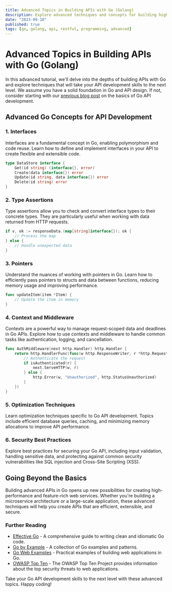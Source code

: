 ```yaml
---
title: Advanced Topics in Building APIs with Go (Golang)
description: Explore advanced techniques and concepts for building high-performance and feature-rich RESTful APIs using the Go programming language. Learn about interfaces, type assertions, pointers, and more.
date: "2023-09-10"
published: true
tags: [go, golang, api, restful, programming, advanced]
---
```


# Advanced Topics in Building APIs with Go (Golang)

In this advanced tutorial, we'll delve into the depths of building APIs with Go and explore techniques that will take your API development skills to the next level. We assume you have a solid foundation in Go and API design. If not, consider starting with our [previous blog post](/building-restful-apis-with-go) on the basics of Go API development.

## Advanced Go Concepts for API Development

### 1. Interfaces

Interfaces are a fundamental concept in Go, enabling polymorphism and code reuse. Learn how to define and implement interfaces in your API to create flexible and extensible code.

```go
type DataStore interface {
    Get(id string) (interface{}, error)
    Create(data interface{}) error
    Update(id string, data interface{}) error
    Delete(id string) error
}
```

### 2. Type Assertions

Type assertions allow you to check and convert interface types to their concrete types. They are particularly useful when working with data returned from HTTP requests.

```go
if v, ok := responseData.(map[string]interface{}); ok {
    // Process the map
} else {
    // Handle unexpected data
}
```

### 3. Pointers

Understand the nuances of working with pointers in Go. Learn how to efficiently pass pointers to structs and data between functions, reducing memory usage and improving performance.

```go
func updateItem(item *Item) {
    // Update the item in memory
}
```

### 4. Context and Middleware

Contexts are a powerful way to manage request-scoped data and deadlines in Go APIs. Explore how to use contexts and middleware to handle common tasks like authentication, logging, and cancellation.

```go
func AuthMiddleware(next http.Handler) http.Handler {
    return http.HandlerFunc(func(w http.ResponseWriter, r *http.Request) {
        // Authenticate the request
        if isAuthenticated(r) {
            next.ServeHTTP(w, r)
        } else {
            http.Error(w, "Unauthorized", http.StatusUnauthorized)
        }
    })
}
```

### 5. Optimization Techniques

Learn optimization techniques specific to Go API development. Topics include efficient database queries, caching, and minimizing memory allocations to improve API performance.

### 6. Security Best Practices

Explore best practices for securing your Go API, including input validation, handling sensitive data, and protecting against common security vulnerabilities like SQL injection and Cross-Site Scripting (XSS).

## Going Beyond the Basics

Building advanced APIs in Go opens up new possibilities for creating high-performance and feature-rich web services. Whether you're building a microservice architecture or a large-scale application, these advanced techniques will help you create APIs that are efficient, extensible, and secure.

### Further Reading

- [Effective Go](https://golang.org/doc/effective_go.html) - A comprehensive guide to writing clean and idiomatic Go code.
- [Go by Example](https://gobyexample.com/) - A collection of Go examples and patterns.
- [Go Web Examples](https://gowebexamples.com/) - Practical examples of building web applications in Go.
- [OWASP Top Ten](https://owasp.org/www-project-top-ten/) - The OWASP Top Ten Project provides information about the top security threats to web applications.

Take your Go API development skills to the next level with these advanced topics. Happy coding!